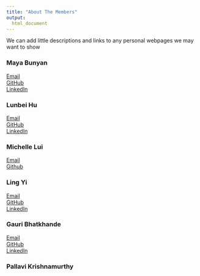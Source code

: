 ```yaml
---
title: "About The Members"
output: 
  html_document
---
```

We can add little descriptions and links to any personal webpages we may want to show

### Maya Bunyan 
[Email](mailto:<mb4650@cumc.columbia.edu) <br>
[GitHub](http://github.com/mb4650/) <br>
[LinkedIn](https://www.linkedin.com/in/mayabunyan/) <br>

### Lunbei Hu
[Email](mailto:<lh3000@cumc.columbia.edu) <br>
[GitHub](https://github.com/lunbeihu/) <br>
[LinkedIn](https://www.linkedin.com/in/lunbeihu/) <br>

### Michelle Lui
[Email](mailto:<michelle.lui@columbia.edu) <br>
[Github](https://github.com/mlui18/)

### Ling Yi 
[Email](mailto:<ly2496@cumc.columbia.edu) <br>
[GitHub](https://github.com/Ling-Yi521/) <br>
[LinkedIn](https://www.linkedin.com/in/ling-yi-769847163/) <br>

### Gauri Bhatkhande 
[Email](mailto:<gb2685@cumc.columbia.edu) <br>
[GitHub](http://github.com/gaurib2685/) <br>
[LinkedIn](https://www.linkedin.com/in/gauri-bhatkhande/) <br>

### Pallavi Krishnamurthy